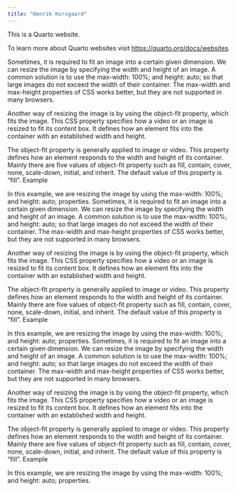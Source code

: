 ```yaml
---
title: "Henrik Korsgaard"
---
```


This is a Quarto website.

To learn more about Quarto websites visit <https://quarto.org/docs/websites>.

Sometimes, it is required to fit an image into a certain given dimension. We can resize the image by specifying the width and height of an image. A common solution is to use the max-width: 100%; and height: auto; so that large images do not exceed the width of their container. The max-width and max-height properties of CSS works better, but they are not supported in many browsers.

Another way of resizing the image is by using the object-fit property, which fits the image. This CSS property specifies how a video or an image is resized to fit its content box. It defines how an element fits into the container with an established width and height.

The object-fit property is generally applied to image or video. This property defines how an element responds to the width and height of its container. Mainly there are five values of object-fit property such as fill, contain, cover, none, scale-down, initial, and inherit. The default value of this property is "fill".
Example

In this example, we are resizing the image by using the max-width: 100%; and height: auto; properties.
Sometimes, it is required to fit an image into a certain given dimension. We can resize the image by specifying the width and height of an image. A common solution is to use the max-width: 100%; and height: auto; so that large images do not exceed the width of their container. The max-width and max-height properties of CSS works better, but they are not supported in many browsers.

Another way of resizing the image is by using the object-fit property, which fits the image. This CSS property specifies how a video or an image is resized to fit its content box. It defines how an element fits into the container with an established width and height.

The object-fit property is generally applied to image or video. This property defines how an element responds to the width and height of its container. Mainly there are five values of object-fit property such as fill, contain, cover, none, scale-down, initial, and inherit. The default value of this property is "fill".
Example

In this example, we are resizing the image by using the max-width: 100%; and height: auto; properties.
Sometimes, it is required to fit an image into a certain given dimension. We can resize the image by specifying the width and height of an image. A common solution is to use the max-width: 100%; and height: auto; so that large images do not exceed the width of their container. The max-width and max-height properties of CSS works better, but they are not supported in many browsers.

Another way of resizing the image is by using the object-fit property, which fits the image. This CSS property specifies how a video or an image is resized to fit its content box. It defines how an element fits into the container with an established width and height.

The object-fit property is generally applied to image or video. This property defines how an element responds to the width and height of its container. Mainly there are five values of object-fit property such as fill, contain, cover, none, scale-down, initial, and inherit. The default value of this property is "fill".
Example

In this example, we are resizing the image by using the max-width: 100%; and height: auto; properties.
